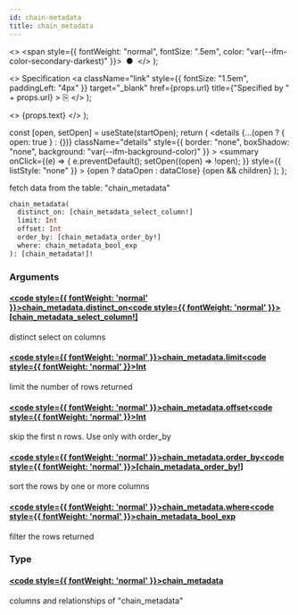 ```yaml
---
id: chain-metadata
title: chain_metadata
---
```


<head>
  <meta content="noindex" name="robots" />
  <meta charset="utf-8" />
</head>

  <>
    <span style={{ fontWeight: "normal", fontSize: ".5em", color: "var(--ifm-color-secondary-darkest)" }}>
      &nbsp;●&nbsp;
    </span>
  </>
);

  <>
    Specification
    <a
      className="link"
      style={{ fontSize: "1.5em", paddingLeft: "4px" }}
      target="_blank"
      href={props.url}
      title={"Specified by " + props.url}
    >
      ⎘
    </a>
  </>
);

  <>
    <span className={props.class}>{props.text}</span>
  </>
);


  const [open, setOpen] = useState(startOpen);
  return (
    <details
      {...(open ? { open: true } : {})}
      className="details"
      style={{ border: "none", boxShadow: "none", background: "var(--ifm-background-color)" }}
    >
      <summary
        onClick={(e) => {
          e.preventDefault();
          setOpen((open) => !open);
        }}
        style={{ listStyle: "none" }}
      >
        {open ? dataOpen : dataClose}
      </summary>
      {open && children}
    </details>
  );
};

fetch data from the table: "chain_metadata"

```graphql
chain_metadata(
  distinct_on: [chain_metadata_select_column!]
  limit: Int
  offset: Int
  order_by: [chain_metadata_order_by!]
  where: chain_metadata_bool_exp
): [chain_metadata!]!
```

### Arguments

#### [<code style={{ fontWeight: 'normal' }}>chain_metadata.<b>distinct_on</b></code>](#)<Bullet />[<code style={{ fontWeight: 'normal' }}><b>[chain_metadata_select_column!]</b></code>](/docs/api/airdrops/graphql/envio/enums/chain-metadata-select-column.mdx) <Badge class="badge badge--secondary " text="list"/> <Badge class="badge badge--secondary " text="enum"/>

distinct select on columns

#### [<code style={{ fontWeight: 'normal' }}>chain_metadata.<b>limit</b></code>](#)<Bullet />[<code style={{ fontWeight: 'normal' }}><b>Int</b></code>](/docs/api/airdrops/graphql/envio/scalars/int.mdx) <Badge class="badge badge--secondary " text="scalar"/>

limit the number of rows returned

#### [<code style={{ fontWeight: 'normal' }}>chain_metadata.<b>offset</b></code>](#)<Bullet />[<code style={{ fontWeight: 'normal' }}><b>Int</b></code>](/docs/api/airdrops/graphql/envio/scalars/int.mdx) <Badge class="badge badge--secondary " text="scalar"/>

skip the first n rows. Use only with order_by

#### [<code style={{ fontWeight: 'normal' }}>chain_metadata.<b>order_by</b></code>](#)<Bullet />[<code style={{ fontWeight: 'normal' }}><b>[chain_metadata_order_by!]</b></code>](/docs/api/airdrops/graphql/envio/inputs/chain-metadata-order-by.mdx) <Badge class="badge badge--secondary " text="list"/> <Badge class="badge badge--secondary " text="input"/>

sort the rows by one or more columns

#### [<code style={{ fontWeight: 'normal' }}>chain_metadata.<b>where</b></code>](#)<Bullet />[<code style={{ fontWeight: 'normal' }}><b>chain_metadata_bool_exp</b></code>](/docs/api/airdrops/graphql/envio/inputs/chain-metadata-bool-exp.mdx) <Badge class="badge badge--secondary " text="input"/>

filter the rows returned

### Type

#### [<code style={{ fontWeight: 'normal' }}><b>chain_metadata</b></code>](/docs/api/airdrops/graphql/envio/objects/chain-metadata.mdx) <Badge class="badge badge--secondary " text="object"/>

columns and relationships of "chain_metadata"
